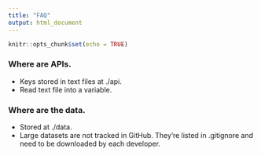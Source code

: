 ```yaml
---
title: "FAQ"
output: html_document
---
```


```r
knitr::opts_chunk$set(echo = TRUE)
```

### Where are APIs.
- Keys stored in text files at ./api.
- Read text file into a variable.

### Where are the data.
- Stored at ./data.
- Large datasets are not tracked in GitHub. They're listed in .gitignore and need to be downloaded by each developer.